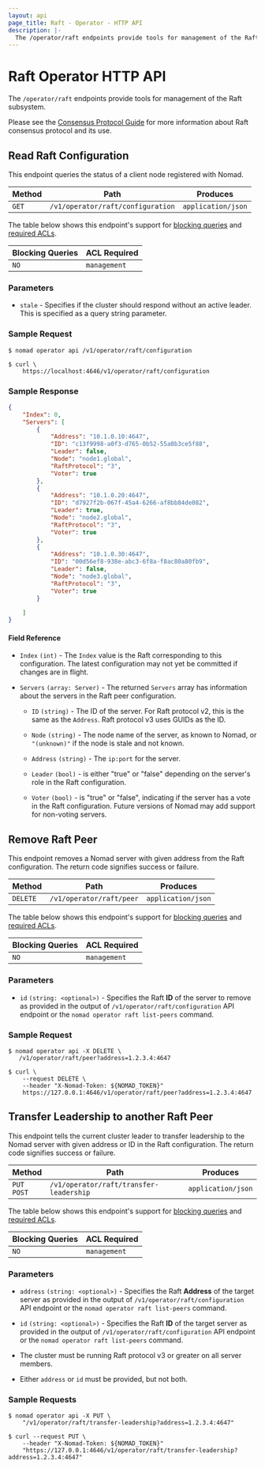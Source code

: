 ```yaml
---
layout: api
page_title: Raft - Operator - HTTP API
description: |-
  The /operator/raft endpoints provide tools for management of the Raft subsystem.
---
```


# Raft Operator HTTP API

The `/operator/raft` endpoints provide tools for management of the Raft subsystem.

Please see the [Consensus Protocol Guide] for more information about Raft consensus protocol and its use.

## Read Raft Configuration

This endpoint queries the status of a client node registered with Nomad.

| Method | Path                              | Produces           |
| ------ | --------------------------------- | ------------------ |
| `GET`  | `/v1/operator/raft/configuration` | `application/json` |

The table below shows this endpoint's support for
[blocking queries](/nomad/api-docs#blocking-queries) and
[required ACLs](/nomad/api-docs#acls).

| Blocking Queries | ACL Required |
| ---------------- | ------------ |
| `NO`             | `management` |

### Parameters

- `stale` - Specifies if the cluster should respond without an active leader.
  This is specified as a query string parameter.

### Sample Request

<Tabs>
<Tab heading="Nomad CLI">

```shell-session
$ nomad operator api /v1/operator/raft/configuration
```

</Tab>
<Tab heading="curl">

```shell-session
$ curl \
    https://localhost:4646/v1/operator/raft/configuration
```

</Tab>
</Tabs>

### Sample Response

```json
{
    "Index": 0,
    "Servers": [
        {
            "Address": "10.1.0.10:4647",
            "ID": "c13f9998-a0f3-d765-0b52-55a0b3ce5f88",
            "Leader": false,
            "Node": "node1.global",
            "RaftProtocol": "3",
            "Voter": true
        },
        {
            "Address": "10.1.0.20:4647",
            "ID": "d7927f2b-067f-45a4-6266-af8bb84de082",
            "Leader": true,
            "Node": "node2.global",
            "RaftProtocol": "3",
            "Voter": true
        },
        {
            "Address": "10.1.0.30:4647",
            "ID": "00d56ef8-938e-abc3-6f8a-f8ac80a80fb9",
            "Leader": false,
            "Node": "node3.global",
            "RaftProtocol": "3",
            "Voter": true
        }

    ]
}
```

#### Field Reference

- `Index` `(int)` - The `Index` value is the Raft corresponding to this
  configuration. The latest configuration may not yet be committed if changes
  are in flight.

- `Servers` `(array: Server)` - The returned `Servers` array has information
  about the servers in the Raft peer configuration.

  - `ID` `(string)` - The ID of the server. For Raft protocol v2, this is the
    same as the `Address`. Raft protocol v3 uses GUIDs as the ID.

  - `Node` `(string)` - The node name of the server, as known to Nomad, or
    `"(unknown)"` if the node is stale and not known.

  - `Address` `(string)` - The `ip:port` for the server.

  - `Leader` `(bool)` - is either "true" or "false" depending on the server's
    role in the Raft configuration.

  - `Voter` `(bool)` - is "true" or "false", indicating if the server has a vote
    in the Raft configuration. Future versions of Nomad may add support for
    non-voting servers.

## Remove Raft Peer

This endpoint removes a Nomad server with given address from the Raft
configuration. The return code signifies success or failure.

| Method   | Path                     | Produces           |
| -------- | ------------------------ | ------------------ |
| `DELETE` | `/v1/operator/raft/peer` | `application/json` |

The table below shows this endpoint's support for
[blocking queries](/nomad/api-docs#blocking-queries) and
[required ACLs](/nomad/api-docs#acls).

| Blocking Queries | ACL Required |
| ---------------- | ------------ |
| `NO`             | `management` |

### Parameters

- `id` `(string: <optional>)` - Specifies the Raft **ID** of the server to
  remove as provided in the output of `/v1/operator/raft/configuration`
  API endpoint or the `nomad operator raft list-peers` command.

### Sample Request


<Tabs>
<Tab heading="Nomad CLI">

```shell-session
$ nomad operator api -X DELETE \
   /v1/operator/raft/peer?address=1.2.3.4:4647
```

</Tab>
<Tab heading="curl">

```shell-session
$ curl \
    --request DELETE \
    --header "X-Nomad-Token: ${NOMAD_TOKEN}"
    https://127.0.0.1:4646/v1/operator/raft/peer?address=1.2.3.4:4647
```

</Tab>
</Tabs>

## Transfer Leadership to another Raft Peer

This endpoint tells the current cluster leader to transfer leadership
to the Nomad server with given address or ID in the Raft
configuration. The return code signifies success or failure.

| Method              | Path                                    | Produces           |
| ------------------- | --------------------------------------- | ------------------ |
| `PUT` <br /> `POST` | `/v1/operator/raft/transfer-leadership` | `application/json` |

The table below shows this endpoint's support for
[blocking queries](/nomad/api-docs#blocking-queries) and
[required ACLs](/nomad/api-docs#acls).

| Blocking Queries | ACL Required |
| ---------------- | ------------ |
| `NO`             | `management` |

### Parameters

- `address` `(string: <optional>)` - Specifies the Raft **Address** of the
  target server as provided in the output of `/v1/operator/raft/configuration`
  API endpoint or the `nomad operator raft list-peers` command.

- `id` `(string: <optional>)` - Specifies the Raft **ID** of the target server
  as provided in the output of `/v1/operator/raft/configuration` API endpoint or
  the `nomad operator raft list-peers` command.

<Note>

- The cluster must be running Raft protocol v3 or greater on all server members.

- Either `address` or `id` must be provided, but not both.

</Note>

### Sample Requests

<Tabs>
<Tab heading="Nomad CLI">

```shell-session
$ nomad operator api -X PUT \
    "/v1/operator/raft/transfer-leadership?address=1.2.3.4:4647"
```

</Tab>
<Tab heading="curl">

```shell-session
$ curl --request PUT \
    --header "X-Nomad-Token: ${NOMAD_TOKEN}"
    "https://127.0.0.1:4646/v1/operator/raft/transfer-leadership?address=1.2.3.4:4647"
```

</Tab>
</Tabs>

[consensus protocol guide]: /nomad/docs/architecture/cluster/consensus
